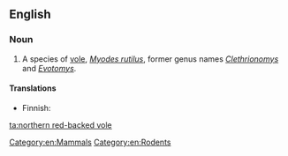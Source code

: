 ==English==
{{rfi}}
{{wikipedia|Northern Red-backed Vole}}
{{wikispecies}}

===Noun===
{{en-noun|head=[[northern]] [[red]]-[[backed]] [[vole]]}}

# A species of [[vole]], ''[[Myodes rutilus]]'', former genus names ''[[Clethrionomys]]'' and ''[[Evotomys]]''.

====Translations====
{{trans-top|''Myodes rutilus}}
* Finnish: {{t-|fi|punamyyrä}}
{{trans-bottom}}

[[Category:en:Mammals]]
[[Category:en:Rodents]]

[[ta:northern red-backed vole]]